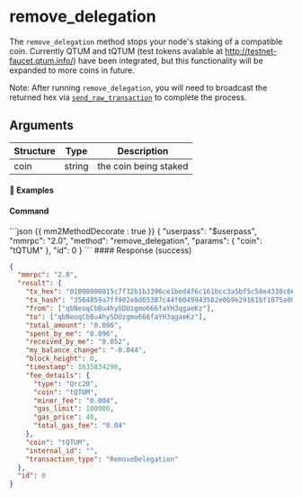 # remove_delegation

The `remove_delegation` method stops your node's staking of a compatible coin. Currently QTUM and tQTUM (test tokens avalable at http://testnet-faucet.qtum.info/) have been integrated, but this functionality will be expanded to more coins in future.

Note: After running `remove_delegation`, you will need to broadcast the returned hex via [`send_raw_transaction`](/atomicdex/api/legacy/send_raw_transaction) to complete the process.

## Arguments

| Structure | Type   | Description           |
| --------- | ------ | --------------------- |
| coin      | string | the coin being staked |

#### 📌 Examples

#### Command

<CodeGroup title="" tag="POST" label="remove_delegation">
```json {{ mm2MethodDecorate : true }}
{
  "userpass": "$userpass",
  "mmrpc": "2.0",
  "method": "remove_delegation",
  "params": {
    "coin": "tQTUM"
  },
  "id": 0
}
```
</CodeGroup>

<CollapsibleSection expandedText='Hide Response' collapsedText='Show Response'>
#### Response (success)

```json
{
  "mmrpc": "2.0",
  "result": {
    "tx_hex": "01000000015c7f32b1b3396ce1bed4f6c161bcc3a5bf5c58e4338c66a24c9de1deffc5b94e000000006a47304402203fcdf1e48f6e43fd718b4aab79c56a7ff81b12304339ddf6d871a3f26f217a7502200c22fa8e2bcc33d16f4bf62feb71f637acbefdd34135314e6aa526e6655cba73012102641b541e35bc915e375c8038f1099a977bc6736aa7265e9f65b7270b70d34366ffffffff020000000000000000225403a086010128043d666e8b140000000000000000000000000000000000000086c280584f00000000001976a914c36ac1020b1eae632079692e7bef350d279489c988acb8d98061",
    "tx_hash": "3564859a7ff902e8d65387c44f6049943582e0b9e29161bf1075a00097e535ae",
    "from": ["qbNeoqCbBu4hySDUzgmo666faYH3qgaeKz"],
    "to": ["qbNeoqCbBu4hySDUzgmo666faYH3qgaeKz"],
    "total_amount": "0.096",
    "spent_by_me": "0.096",
    "received_by_me": "0.052",
    "my_balance_change": "-0.044",
    "block_height": 0,
    "timestamp": 1635834296,
    "fee_details": {
      "type": "Qrc20",
      "coin": "tQTUM",
      "miner_fee": "0.004",
      "gas_limit": 100000,
      "gas_price": 40,
      "total_gas_fee": "0.04"
    },
    "coin": "tQTUM",
    "internal_id": "",
    "transaction_type": "RemoveDelegation"
  },
  "id": 0
}
```

</CollapsibleSection>
